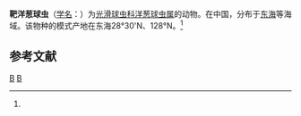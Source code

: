 {{Speciesbox
| taxon = Cromyosphaera parma
| binomial_authority = (Tan, 1998)<ref name='id8967'>{{cite web| url =http://www.bioinfo.cn/db05/BjdwSpecies.php?action=view&id=8967| title =靶洋葱球虫| work =《中国动物物种编目数据库》| publisher =中国科学院微生物研究所| author =中国科学院动物研究所| accessdate =2009-04-16| deadurl =yes| archiveurl =https://web.archive.org/web/20160305052729/http://www.bioinfo.cn/db05/BjdwSpecies.php?action=view&id=8967| archivedate =2016-03-05}}</ref>
}}

'''靶洋葱球虫'''（[[学名|学名]]：{{lang|la|''Cromyosphaera parma''}}）为[[光滑球虫科|光滑球虫科]][[洋葱球虫属|洋葱球虫属]]的动物。在中国，分布于[[东海|东海]]等海域。该物种的模式产地在东海28°30'N、128°N。<ref name='id8967'/>

== 参考文献 ==
{{reflist}}

{{放射虫小作品}}

{{Taxonbar}}
[[Category:1998年描述的动物|B]]
[[Category:洋葱球虫属|B]]